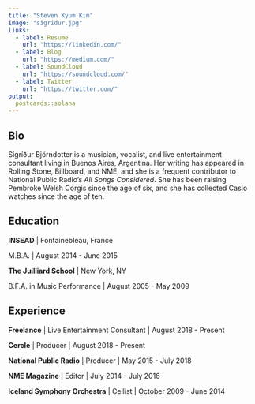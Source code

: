 ```yaml
---
title: "Steven Kyum Kim"
image: "sigridur.jpg"
links:
  - label: Resume
    url: "https://linkedin.com/"
  - label: Blog
    url: "https://medium.com/"
  - label: SoundCloud
    url: "https://soundcloud.com/"
  - label: Twitter
    url: "https://twitter.com/"
output:
  postcards::solana
---
```

 
## Bio

Sigríður Björndotter is a musician, vocalist, and live entertainment consultant
living in Buenos Aires, Argentina. Her writing has appeared in Rolling Stone,
Billboard, and NME, and she is a frequent contributor to National Public Radio's 
*All Songs Considered*. She has been raising Pembroke Welsh Corgis since the age
of six, and she has collected Casio watches since the age of ten.

## Education

**INSEAD** | Fontainebleau, France

M.B.A. | August 2014 - June 2015

**The Juilliard School** | New York, NY

B.F.A. in Music Performance | August 2005 - May 2009

## Experience

**Freelance** | Live Entertainment Consultant | August 2018 - Present

**Cercle** | Producer | August 2018 - Present

**National Public Radio** | Producer | May 2015 - July 2018

**NME Magazine** | Editor | July 2014 - July 2016

**Iceland Symphony Orchestra** | Cellist | October 2009 - June 2014
